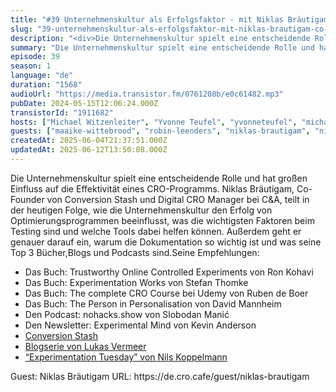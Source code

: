 ```yaml
---
title: "#39 Unternehmenskultur als Erfolgsfaktor - mit Niklas Bräutigam Co-Founder von Conversion Stash"
slug: "39-unternehmenskultur-als-erfolgsfaktor-mit-niklas-brautigam-co-founder-von-conversion-stash"
description: "<div>Die Unternehmenskultur spielt eine entscheidende Rolle und hat großen Einfluss auf die Effektivität eines CRO-Programms. Niklas Bräutigam, Co-Founder von Conversion Stash und Digital CRO Manager bei C&amp;A, teilt in der heutigen Folge, wie die Unternehmenskultur den Erfolg von Optimierungsprogrammen beeinflusst, was die wichtigsten Faktoren beim Testing sind und welche Tools dabei helfen können. Außerdem geht er genauer darauf ein, warum die Dokumentation so wichtig ist und was seine Top 3 Bücher,Blogs und Podcasts sind.Seine Empfehlungen:</div><ul><li>Das Buch: Trustworthy Online Controlled Experiments von Ron Kohavi</li><li>Das Buch: Experimentation Works von Stefan Thomke</li><li>Das Buch: The complete CRO Course bei Udemy von Ruben de Boer</li><li>Das Buch: The Person in Personalisation von David Mannheim</li><li>Den Podcast: nohacks.show von Slobodan Manić</li><li>Den Newsletter: Experimental Mind von Kevin Anderson</li><li><a href=\"https://www.conversion-stash.com/\">Conversion Stash</a></li><li><a href=\"https://www.lukasvermeer.nl/publications/2023/06/26/detecting-interaction-effects-in-online-experimentation.html\">Blogserie von Lukas Vermeer</a></li><li><a href=\"https://3tech.ck.page/experimentation-tuesday\">“Experimentation Tuesday” von Nils Koppelmann</a></li></ul><div>&nbsp;Guest: Niklas Bräutigam URL: https://de.cro.cafe/guest/niklas-brautigam&nbsp;</div>"
summary: "Die Unternehmenskultur spielt eine entscheidende Rolle und hat großen Einfluss auf die Effektivität eines CRO-Programms. Niklas Bräutigam, Co-Founder von Conversion Stash und Digital CRO Manager bei C&A, teilt in der heutigen Folge, wie die Unternehmenskultur den Erfolg von Optimierungsprogrammen beeinflusst, was die wichtigsten Faktoren beim Testing sind und welche Tools dabei helfen können. Außerdem geht er genauer darauf ein, warum die Dokumentation so wichtig ist und was seine Top 3 Bücher,Blogs und Podcasts sind.Seine Empfehlungen:Das Buch: Trustworthy Online Controlled Experiments von Ron KohaviDas Buch: Experimentation Works von Stefan ThomkeDas Buch: The complete CRO Course bei Udemy von Ruben de BoerDas Buch: The Person in Personalisation von David MannheimDen Podcast: nohacks.show von Slobodan ManićDen Newsletter: Experimental Mind von Kevin AndersonConversion StashBlogserie von Lukas Vermeer“Experimentation Tuesday” von Nils Koppelmann Guest: Niklas Bräutigam URL: https://de.cro.cafe/guest/niklas-brautigam "
episode: 39
season: 1
language: "de"
duration: "1568"
audioUrl: "https://media.transistor.fm/0761208b/e0c61482.mp3"
pubDate: 2024-05-15T12:06:24.000Z
transistorId: "1911682"
hosts: ["Michael Witzenleiter", "Yvonne Teufel", "yvonneteufel", "michaelwitzenleiter"]
guests: ["maaike-wittebrood", "robin-leenders", "niklas-brautigam", "niklas-brautigam", "maaike-wittebrood", "robin-leenders"]
createdAt: 2025-06-04T21:37:51.000Z
updatedAt: 2025-06-12T13:50:08.000Z
---
```


Die Unternehmenskultur spielt eine entscheidende Rolle und hat großen Einfluss auf die Effektivität eines CRO-Programms. Niklas Bräutigam, Co-Founder von Conversion Stash und Digital CRO Manager bei C&A, teilt in der heutigen Folge, wie die Unternehmenskultur den Erfolg von Optimierungsprogrammen beeinflusst, was die wichtigsten Faktoren beim Testing sind und welche Tools dabei helfen können. Außerdem geht er genauer darauf ein, warum die Dokumentation so wichtig ist und was seine Top 3 Bücher,Blogs und Podcasts sind.Seine Empfehlungen:
<ul><li>Das Buch: Trustworthy Online Controlled Experiments von Ron Kohavi</li><li>Das Buch: Experimentation Works von Stefan Thomke</li><li>Das Buch: The complete CRO Course bei Udemy von Ruben de Boer</li><li>Das Buch: The Person in Personalisation von David Mannheim</li><li>Den Podcast: nohacks.show von Slobodan Manić</li><li>Den Newsletter: Experimental Mind von Kevin Anderson</li><li><a href="https://www.conversion-stash.com/">Conversion Stash</a></li><li><a href="https://www.lukasvermeer.nl/publications/2023/06/26/detecting-interaction-effects-in-online-experimentation.html">Blogserie von Lukas Vermeer</a></li><li><a href="https://3tech.ck.page/experimentation-tuesday">“Experimentation Tuesday” von Nils Koppelmann</a></li></ul> Guest: Niklas Bräutigam URL: https://de.cro.cafe/guest/niklas-brautigam
